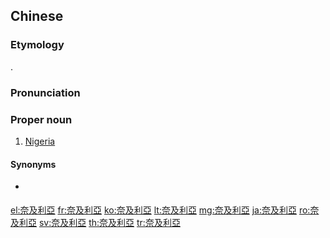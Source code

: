 {{also|奈及利亚}}
==Chinese==
{{zh-forms|s=奈及利亚|gloss=-}}

===Etymology===
{{bor|zh|en|Nigeria}}.

===Pronunciation===
{{zh-pron
|m=Nàijílì亞
|c=noi6 kap6 lei6 aa3
|mn=tw:Nāi-ki̍p-lī-a
|cat=pn
}}

===Proper noun===
{{zh-proper noun}}

# {{lb|zh|Taiwan}} [[Nigeria]]

====Synonyms====
* {{qualifier|Mainland China}} {{zh-l|尼日利亞}}

{{zh-cat|Countries}}

[[el:奈及利亞]]
[[fr:奈及利亞]]
[[ko:奈及利亞]]
[[lt:奈及利亞]]
[[mg:奈及利亞]]
[[ja:奈及利亞]]
[[ro:奈及利亞]]
[[sv:奈及利亞]]
[[th:奈及利亞]]
[[tr:奈及利亞]]